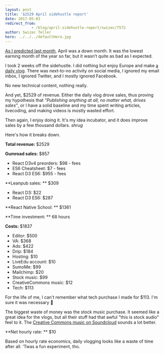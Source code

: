 ```yaml
---
layout: post
title: '$2529 April sidehustle report'
date: 2017-05-03
redirect_from: 
            - /blog/april-sidehustle-report/swizec/7572
author: Swizec Teller
hero: ../../../defaultHero.jpg
---
```

[As I predicted last month](https://swizec.com/blog/march-2017-sidehustle-report/swizec/7540), April was a down month. It was the lowest earning month of the year so far, but it wasn’t quite as bad as I expected.



I took 2 weeks off the sidehustle. I did nothing but enjoy Europe and make [a daily vlog](https://www.youtube.com/watch?v=hL3pGjTlvio&list=PLF8WgaD4xmjUn5WldUkcy6YH1vLt7zbAx). There was next-to-no activity on social media, I ignored my email inbox, I ignored Twitter, and I mostly ignored Facebook.



No new technical content, nothing really.



And yet, $2529 of revenue. Either the daily vlog drove sales, thus proving my hypothesis that _"Publishing anything at all, no matter what, drives sales"_, or I have a solid baseline and my time spent writing articles, livecoding, and making videos is mostly wasted effort.



Then again, I enjoy doing it. It's my idea incubator, and it does improve sales by a few thousand dollars. _shrug_



Here's how it breaks down.



**Total revenue:** $2529



**Gumroad sales:** $857



- React D3v4 preorders: $98 - fees
- ES6 Cheatsheet: $7 - fees
- React D3 ES6: $955 - fees



\*\*Leanpub sales: \*\* $309



- React D3: $22
- React D3 ES6: $287



\*\*React Native School: \*\* $1361



\*\*Time investment: \*\* 68 hours



**Costs:** $1837



- Editor: $500
- VA: $368
- Ads: $422
- Drip: $184
- Hosting: $10
- LiveEdu account: $10
- SumoMe: $99
- Mailchimp: $20
- Stock music: $99
- CreativeCommons music: $12
- Tech: $113



For the life of me, I can't remember what tech purchase I made for $113. I'm sure it was necessary 🤔



The biggest waste of money was the stock music purchase. It seemed like a great idea for the vlogs, but all their stuff had that awful "this is stock audio" feel to it. The [Creative Commons music on Soundcloud](https://soundcloud.com/creativecommonsmusicfree) sounds a lot better.



\*\*Net hourly rate: \*\* $10



Based on hourly rate economics, daily vlogging looks like a waste of time after all. ’Twas a fun experiment, tho.